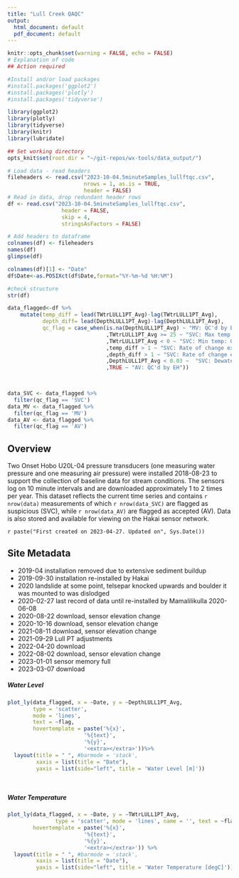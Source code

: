 ```yaml
---
title: "Lull Creek QAQC"
output:
  html_document: default
  pdf_document: default
---
```



```r
knitr::opts_chunk$set(warning = FALSE, echo = FALSE)
# Explanation of code
## Action required

#Install and/or load packages
#install.packages('ggplot2')
#install.packages('plotly')
#install.packages('tidyverse')

library(ggplot2)
library(plotly)
library(tidyverse)
library(knitr)
library(lubridate)

## Set working directory
opts_knit$set(root.dir = "~/git-repos/wx-tools/data_output/")
```


```r

# Load data - read headers
fileheaders <- read.csv("2023-10-04.5minuteSamples_lullftqc.csv",
                        nrows = 1, as.is = TRUE,
                        header = FALSE)
# Read in data, drop redundant header rows
df <- read.csv("2023-10-04.5minuteSamples_lullftqc.csv",
                 header = FALSE,
                 skip = 4,
                 stringsAsFactors = FALSE)

# Add headers to dataframe
colnames(df) <- fileheaders
names(df)
glimpse(df)

colnames(df)[1] <- "Date"
df$Date<-as.POSIXct(df$Date,format="%Y-%m-%d %H:%M")

#check structure
str(df)
```


```r

data_flagged<-df %>% 
    mutate(temp_diff = lead(TWtrLULL1PT_Avg)-lag(TWtrLULL1PT_Avg),
           depth_diff= lead(DepthLULL1PT_Avg)-lag(DepthLULL1PT_Avg),
           qc_flag = case_when(is.na(DepthLULL1PT_Avg) ~ "MV: QC'd by EH"
                               ,TWtrLULL1PT_Avg >= 25 ~ "SVC: Max temp: QC'd by EH"
                               ,TWtrLULL1PT_Avg < 0 ~ "SVC: Min temp: QC'd by EH"
                               ,temp_diff > 1 ~ "SVC: Rate of change exceedance Temperature: QC'd by EH"
                               ,depth_diff > 1 ~ "SVC: Rate of change exceedance: QC'd by EH"
                               ,DepthLULL1PT_Avg < 0.03 ~  "SVC: Dewatering potential: QC'd by EH"
                               ,TRUE ~ "AV: QC'd by EH"))
       


data_SVC <- data_flagged %>% 
  filter(qc_flag == 'SVC')
data_MV <- data_flagged %>% 
  filter(qc_flag == 'MV')
data_AV <- data_flagged %>% 
  filter(qc_flag == 'AV')
```

## Overview

Two Onset Hobo U20L-04 pressure transducers (one measuring water pressure and one measuring air pressure) were installed 2018-08-23 to support the collection of baseline data for stream conditions. The sensors log on 10 minute intervals and are downloaded approximately 1 to 2 times per year. This dataset reflects the current time series and contains  `r nrow(data)` measurements of which `r nrow(data_SVC)` are flagged as suspicious (SVC), while `r nrow(data_AV)` are flagged as accepted (AV). Data is also stored and available for viewing on the Hakai sensor network.

`r paste("First created on 2023-04-27. Updated on", Sys.Date())`

## Site Metadata 

* 2019-04 installation removed due to extensive sediment buildup 
* 2019-09-30 installation re-installed by Hakai
* 2020 landslide at some point, telsepar knocked upwards and boulder it was mounted to was dislodged 
* 2020-02-27 last record of data until re-installed by Mamalilikulla 2020-06-08 
* 2020-08-22 download, sensor elevation change 
* 2020-10-16 download, sensor elevation change 
* 2021-08-11 download, sensor elevation change 
* 2021-09-29 Lull PT adjustments
* 2022-04-20 download
* 2022-08-02 download, sensor elevation change
* 2023-01-01 sensor memory full
* 2023-03-07 download 


##### Water Level
```r

plot_ly(data_flagged, x = ~Date, y = ~DepthLULL1PT_Avg, 
        type = 'scatter', 
        mode = 'lines',
        text = ~flag,
        hovertemplate = paste('%{x}',
                        '%{text}', 
                        '%{y}',
                        '<extra></extra>'))%>%
  layout(title = " ", #barmode = 'stack',
         xaxis = list(title = "Date"),
         yaxis = list(side="left", title = 'Water Level [m]'))

         

```

##### Water Temperature
```r

plot_ly(data_flagged, x = ~Date, y = ~TWtrLULL1PT_Avg, 
               type = 'scatter', mode = 'lines', name = '', text = ~flag,
        hovertemplate = paste('%{x}',
                        '%{text}', 
                        '%{y}',
                        '<extra></extra>')) %>%
  layout(title = " ", #barmode = 'stack',
         xaxis = list(title = "Date"),
         yaxis = list(side="left", title = 'Water Temperature [degC]'))

```




